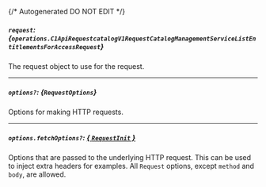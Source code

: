 {/* Autogenerated DO NOT EDIT  */}

##### `request`: *{`operations.C1ApiRequestcatalogV1RequestCatalogManagementServiceListEntitlementsForAccessRequest`}*
The request object to use for the request.
<Collapsible openLabel={Labels.showProperties} closeLabel={Labels.hideProperties}>
    <C1ApiRequestcatalogV1RequestCatalogManagementServiceListEntitlementsForAccessRequest/>
</Collapsible>

---
##### `options?`: *{`RequestOptions`}*
Options for making HTTP requests.

---
##### `options.fetchOptions?`: [*{ `RequestInit` }*](https://developer.mozilla.org/en-US/docs/Web/API/Request/Request#options)
Options that are passed to the underlying HTTP request. This can be used to inject extra headers for examples. All `Request` options, except `method` and `body`, are allowed.


